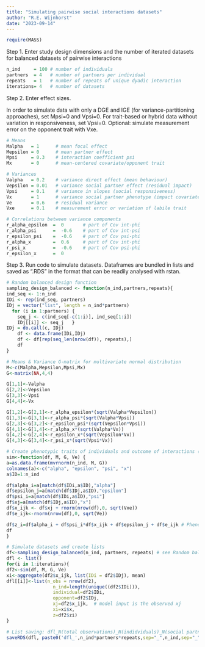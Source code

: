 ```yaml
---
title: "Simulating pairwise social interactions datasets"
author: "R.E. Wijnhorst"
date: "2023-09-14"
---
```


```r
require(MASS)
```

Step 1. Enter study design dimensions and the number of iterated datasets for balanced datasets of pairwise interactions

```r
n_ind     = 100 # number of individuals 
partners  = 4   # number of partners per individual
repeats   = 1   # number of repeats of unique dyadic interaction
iterations= 4   # number of datasets
```

Step 2. Enter effect sizes. 

In order to simulate data with only a DGE and IGE (for variance-partitioning approaches), set Mpsi=0 and Vpsi=0. 
For trait-based or hybrid data without variation in responsiveness, set Vpsi=0. 
Optional: simulate measurement error on the opponent trait with Vxe. 

```r
# Means
Malpha   = 1      # mean focal effect
Mepsilon = 0      # mean partner effect
Mpsi     = 0.3    # interaction coefficient psi
Mx       = 0      # mean-centered covariate/opponent trait

# Variances
Valpha   = 0.2    # variance direct effect (mean behaviour)
Vepsilon = 0.01   # variance social partner effect (residual impact)
Vpsi     = 0.1    # variance in slopes (social responsiveness)
Vx       = 1      # variance social partner phenotype (impact covariate)
Ve       = 0.6    # residual variance
Vxe      = 0.1    # measurement error or variation of labile trait

# Correlations between variance components
r_alpha_epsilon  =  0       # part of Cov int-phi
r_alpha_psi      =  -0.6    # part of Cov int-psi 
r_epsilon_psi    =  -0.6    # part of Cov psi-phi 
r_alpha_x        =  0.6     # part of Cov int-phi 
r_psi_x          =  -0.6    # part of Cov psi-phi 
r_epsilon_x      =  0
```

Step 3. Run code to simulate datasets. Dataframes are bundled in lists and saved as ".RDS" in the format that can be readily analysed with rstan.

```r
# Random balanced design function
sampling_design_balanced <- function(n_ind,partners,repeats){
ind_seq <- 1:n_ind 
IDi <- rep(ind_seq, partners) 
IDj = vector("list", length = n_ind*partners) 
  for (i in 1:partners) {
    seq_j <- c(ind_seq[-c(1:i)], ind_seq[1:i])
    IDj[[i]] <- seq_j   }
IDj = do.call(c, IDj)
    df <- data.frame(IDi,IDj)
    df <- df[rep(seq_len(nrow(df)), repeats),] 
    df
}

# Means & Variance G-matrix for multivariate normal distribution
M<-c(Malpha,Mepsilon,Mpsi,Mx)
G<-matrix(NA,4,4)

G[1,1]<-Valpha
G[2,2]<-Vepsilon
G[3,3]<-Vpsi
G[4,4]<-Vx

G[1,2]<-G[2,1]<-r_alpha_epsilon*(sqrt(Valpha*Vepsilon)) 
G[1,3]<-G[3,1]<-r_alpha_psi*(sqrt(Valpha*Vpsi)) 
G[2,3]<-G[3,2]<-r_epsilon_psi*(sqrt(Vepsilon*Vpsi))
G[4,1]<-G[1,4]<-r_alpha_x*(sqrt(Valpha*Vx))
G[4,2]<-G[2,4]<-r_epsilon_x*(sqrt(Vepsilon*Vx))
G[4,3]<-G[3,4]<-r_psi_x*(sqrt(Vpsi*Vx))

# Create phenotypic traits of individuals and outcome of interactions (requires study design)
sim<-function(df, M, G, Ve) {
a=as.data.frame(mvrnorm(n_ind, M, G))
colnames(a)<-c("alpha", "epsilon", "psi", "x")
a$ID=1:n_ind

df$alpha_i=a[match(df$IDi,a$ID),"alpha"]
df$epsilon_j=a[match(df$IDj,a$ID),"epsilon"]
df$psi_i=a[match(df$IDi,a$ID),"psi"]
df$xj=a[match(df$IDj,a$ID),"x"]
df$x_ijk <- df$xj + rnorm(nrow(df),0, sqrt(Vxe))
df$e_ijk<-rnorm(nrow(df),0, sqrt(Ve))

df$z_i=df$alpha_i + df$psi_i*df$x_ijk + df$epsilon_j + df$e_ijk # Phenotypic Equation
df
}

# Simulate datasets and create lists
df<-sampling_design_balanced(n_ind, partners, repeats) # see Random balanced design function
dfl <- list()
for(i in 1:iterations){
df2<-sim(df, M, G, Ve)
xi<-aggregate(df2$x_ijk, list(IDi = df2$IDj), mean)
dfl[[i]]<-list(n_obs = nrow(df2),
                 n_ind=length(unique((df2$IDi))),
                 individual=df2$IDi,
                 opponent=df2$IDj,
                 xj=df2$x_ijk,  # model input is the observed xj
                 xi=xi$x,
                 z=df2$zi)
}

# List saving: dfl_N(total observations)_N(indidviduals)_N(social partners)_N(repeats)
saveRDS(dfl, paste0('dfl_',n_ind*partners*repeats,sep="_",n_ind,sep="_",partners,sep="_",repeats,"x.RDS"))
```